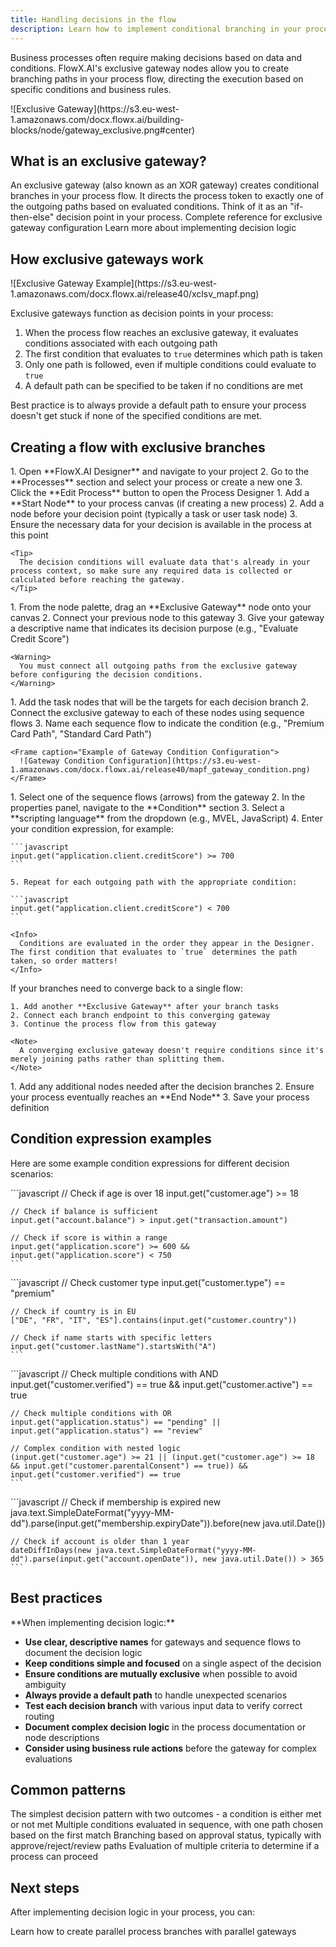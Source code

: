 ```yaml
---
title: Handling decisions in the flow
description: Learn how to implement conditional branching in your processes using exclusive gateways to create dynamic, decision-driven workflows.
---
```


Business processes often require making decisions based on data and conditions. FlowX.AI's exclusive gateway nodes allow you to create branching paths in your process flow, directing the execution based on specific conditions and business rules.

<Frame caption="Exclusive Gateway Visualization">
![Exclusive Gateway](https://s3.eu-west-1.amazonaws.com/docx.flowx.ai/building-blocks/node/gateway_exclusive.png#center)
</Frame>

## What is an exclusive gateway?

<Card title="Exclusive Gateway" icon="diamond">
An exclusive gateway (also known as an XOR gateway) creates conditional branches in your process flow. It directs the process token to exactly one of the outgoing paths based on evaluated conditions. Think of it as an "if-then-else" decision point in your process.
</Card>

<CardGroup cols={2}>
  <Card title="Exclusive Gateway Documentation" href="../../building-blocks/node/exclusive-gateway-node" icon="file-lines">
    Complete reference for exclusive gateway configuration
  </Card>
  <Card title="Business Rules" href="../../building-blocks/actions/business-rule-action/business-rule-action" icon="code">
    Learn more about implementing decision logic
  </Card>
</CardGroup>

## How exclusive gateways work

<Frame caption="Process Flow with Exclusive Gateway">
![Exclusive Gateway Example](https://s3.eu-west-1.amazonaws.com/docx.flowx.ai/release40/xclsv_mapf.png)
</Frame>

Exclusive gateways function as decision points in your process:

1. When the process flow reaches an exclusive gateway, it evaluates conditions associated with each outgoing path
2. The first condition that evaluates to `true` determines which path is taken
3. Only one path is followed, even if multiple conditions could evaluate to `true`
4. A default path can be specified to be taken if no conditions are met

<Info>
Best practice is to always provide a default path to ensure your process doesn't get stuck if none of the specified conditions are met.
</Info>

## Creating a flow with exclusive branches

<Steps>
  <Step title="Create or Open a Process Definition">
    1. Open **FlowX.AI Designer** and navigate to your project
    2. Go to the **Processes** section and select your process or create a new one
    3. Click the **Edit Process** button to open the Process Designer
  </Step>
  
  <Step title="Add Basic Flow Elements">
    1. Add a **Start Node** to your process canvas (if creating a new process)
    2. Add a node before your decision point (typically a task or user task node)
    3. Ensure the necessary data for your decision is available in the process at this point
    
    <Tip>
      The decision conditions will evaluate data that's already in your process context, so make sure any required data is collected or calculated before reaching the gateway.
    </Tip>
  </Step>
  
  <Step title="Add the Decision Gateway">
    1. From the node palette, drag an **Exclusive Gateway** node onto your canvas
    2. Connect your previous node to this gateway
    3. Give your gateway a descriptive name that indicates its decision purpose (e.g., "Evaluate Credit Score")
    
    <Warning>
      You must connect all outgoing paths from the exclusive gateway before configuring the decision conditions.
    </Warning>
  </Step>
  
  <Step title="Create Outgoing Paths">
    1. Add the task nodes that will be the targets for each decision branch
    2. Connect the exclusive gateway to each of these nodes using sequence flows
    3. Name each sequence flow to indicate the condition (e.g., "Premium Card Path", "Standard Card Path")
    
    <Frame caption="Example of Gateway Condition Configuration">
      ![Gateway Condition Configuration](https://s3.eu-west-1.amazonaws.com/docx.flowx.ai/release40/mapf_gateway_condition.png)
    </Frame>
  </Step>
  
  <Step title="Configure Decision Conditions">
    1. Select one of the sequence flows (arrows) from the gateway
    2. In the properties panel, navigate to the **Condition** section
    3. Select a **scripting language** from the dropdown (e.g., MVEL, JavaScript)
    4. Enter your condition expression, for example:
    
    ```javascript
    input.get("application.client.creditScore") >= 700
    ```
    
    5. Repeat for each outgoing path with the appropriate condition:
    
    ```javascript
    input.get("application.client.creditScore") < 700
    ```
    
    <Info>
      Conditions are evaluated in the order they appear in the Designer. The first condition that evaluates to `true` determines the path taken, so order matters!
    </Info>
  </Step>
  
  <Step title="Add Converging Gateway (Optional)">
    If your branches need to converge back to a single flow:
    
    1. Add another **Exclusive Gateway** after your branch tasks
    2. Connect each branch endpoint to this converging gateway
    3. Continue the process flow from this gateway
    
    <Note>
      A converging exclusive gateway doesn't require conditions since it's merely joining paths rather than splitting them.
    </Note>
  </Step>
  
  <Step title="Complete the Process Flow">
    1. Add any additional nodes needed after the decision branches
    2. Ensure your process eventually reaches an **End Node**
    3. Save your process definition
  </Step>
</Steps>

## Condition expression examples

Here are some example condition expressions for different decision scenarios:

<AccordionGroup>
  <Accordion title="Numeric Comparisons">
    ```javascript
    // Check if age is over 18
    input.get("customer.age") >= 18
    
    // Check if balance is sufficient
    input.get("account.balance") > input.get("transaction.amount")
    
    // Check if score is within a range
    input.get("application.score") >= 600 && input.get("application.score") < 750
    ```
  </Accordion>
  
  <Accordion title="String Comparisons">
    ```javascript
    // Check customer type
    input.get("customer.type") == "premium"
    
    // Check if country is in EU
    ["DE", "FR", "IT", "ES"].contains(input.get("customer.country"))
    
    // Check if name starts with specific letters
    input.get("customer.lastName").startsWith("A")
    ```
  </Accordion>
  
  <Accordion title="Boolean logic">
    ```javascript
    // Check multiple conditions with AND
    input.get("customer.verified") == true && input.get("customer.active") == true
    
    // Check multiple conditions with OR
    input.get("application.status") == "pending" || input.get("application.status") == "review"
    
    // Complex condition with nested logic
    (input.get("customer.age") >= 21 || (input.get("customer.age") >= 18 && input.get("customer.parentalConsent") == true)) && input.get("customer.verified") == true
    ```
  </Accordion>
  
  <Accordion title="Date Comparisons">
    ```javascript
    // Check if membership is expired
    new java.text.SimpleDateFormat("yyyy-MM-dd").parse(input.get("membership.expiryDate")).before(new java.util.Date())
    
    // Check if account is older than 1 year
    dateDiffInDays(new java.text.SimpleDateFormat("yyyy-MM-dd").parse(input.get("account.openDate")), new java.util.Date()) > 365
    ```
  </Accordion>
</AccordionGroup>

## Best practices

<Tip>
**When implementing decision logic:**

- **Use clear, descriptive names** for gateways and sequence flows to document the decision logic
- **Keep conditions simple and focused** on a single aspect of the decision
- **Ensure conditions are mutually exclusive** when possible to avoid ambiguity
- **Always provide a default path** to handle unexpected scenarios
- **Test each decision branch** with various input data to verify correct routing
- **Document complex decision logic** in the process documentation or node descriptions
- **Consider using business rule actions** before the gateway for complex evaluations
</Tip>

## Common patterns

<CardGroup cols={2}>
  <Card title="If-Then-Else" icon="code-branch">
    The simplest decision pattern with two outcomes - a condition is either met or not met
  </Card>
  <Card title="Multi-Choice" icon="diagram-project">
    Multiple conditions evaluated in sequence, with one path chosen based on the first match
  </Card>
  <Card title="Approval Flow" icon="check-to-slot">
    Branching based on approval status, typically with approve/reject/review paths
  </Card>
  <Card title="Eligibility Check" icon="clipboard-check">
    Evaluation of multiple criteria to determine if a process can proceed
  </Card>
</CardGroup>

## Next steps

After implementing decision logic in your process, you can:



  <Card title="Implement Parallel Processing" icon="network-wired" href="../managing-a-project-flow/adding-more-flow-branches">
    Learn how to create parallel process branches with parallel gateways
  </Card>
